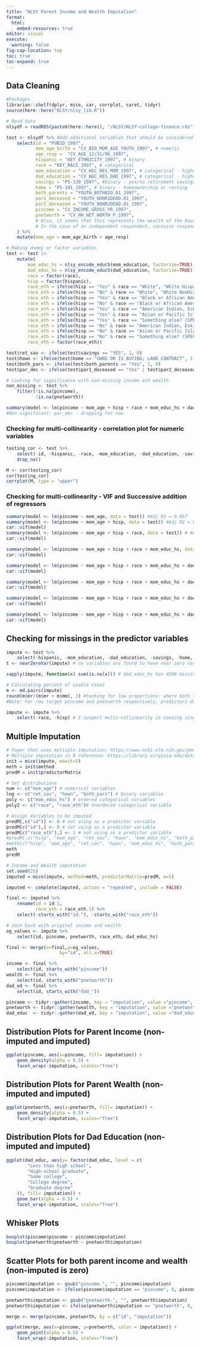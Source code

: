 ```yaml
---
title: "NLSY Parent Income and Wealth Imputation"
format:
  html:
    embed-resources: true
editor: visual
execute: 
  warning: false
fig-cap-location: top
toc: true
toc-expand: true
---
```


## Data Cleaning

```r
#Packages
librarian::shelf(dplyr, mice, car, corrplot, caret, tidyr)
source(here::here("NLSY/nlsy_lib.R"))

# Read data
nlsydf = readRDS(paste0(here::here(), "/NLSY/NLSY-college-finance.rds"))
```

```r
test <- nlsydf %>% #Add additional variables that should be considered during multiple imputation
    select(id = "PUBID_1997",
           mom_age_birth = "CV_BIO_MOM_AGE_YOUTH_1997", # numeric
           age_resp =  "CV_AGE_12/31/96_1997",
           hispanic = "KEY_ETHNICITY_1997", # binary
           race = "KEY_RACE_1997", # categorical
           mom_education = "CV_HGC_RES_MOM_1997", # categorical - highest grade completed in 1997 by mom
           dad_education = "CV_HGC_RES_DAD_1997", # categorical - highest grade completed in 1997 by dad
           savings = "P5-130_1997", #binary - yes/no retirement savings
           home = "P5-101_1997", # binary - homeownership or renting
           both_parents = "YOUTH_BOTHBIO.01_1997",
           par1_deceased = "YOUTH_NONR1DEAD.01_1997",
           par2_deceased = "YOUTH_NONR2DEAD.01_1997",
           pincome = "CV_INCOME_GROSS_YR_1997",
           pnetworth = "CV_HH_NET_WORTH_P_1997",
           # Also, it seems that this represents the wealth of the household in which a respondent lives. That means that for a respondent who lives with only one parent, the net-worth variable represents the wealth of that parent.
           # In the case of an independent respondent, contains respondent's, rather than parents', wealth.
    ) %>%
    mutate(mom_age = mom_age_birth + age_resp)

# Making dummy or factor variables
test <- test |>
    mutate(
        mom_educ_hs = nlsy_encode_educ5(mom_education, factorize=TRUE),
        dad_educ_hs = nlsy_encode_educ5(dad_education, factorize=TRUE),
        race = factor(race),
        hisp = factor(hispanic),
        race_eth = ifelse(hisp == "Yes" & race == "White", "White Hispanic",  NA), # Race and ethnicity interaction
        race_eth = ifelse(hisp == "No" & race == "White", "White NonHispanic", race_eth),
        race_eth = ifelse(hisp == "Yes" & race == "Black or African American", "Black Hispanic", race_eth),
        race_eth = ifelse(hisp == "No" & race == "Black or African American", "Black NonHispanic", race_eth),
        race_eth = ifelse(hisp == "Yes" & race == "American Indian, Eskimo, or Aleut", "AIAN Hispanic", race_eth),
        race_eth = ifelse(hisp == "Yes" & race == "Asian or Pacific Islander", "AAPI Hispanic", race_eth),
        race_eth = ifelse(hisp == "Yes" & race == "Something else? (SPECIFY)", "Other Race Hispanic", race_eth),
        race_eth = ifelse(hisp == "No" & race == "American Indian, Eskimo, or Aleut", "AIAN NonHispanic", race_eth),
        race_eth = ifelse(hisp == "No" & race == "Asian or Pacific Islander", "AAPI NonHispanic", race_eth),
        race_eth = ifelse(hisp == "No" & race == "Something else? (SPECIFY)", "Other Race NonHispanic", race_eth),
        race_eth = factor(race_eth))

test$ret_sav <- ifelse(test$savings == "YES", 1, 0)
test$hown <- ifelse(test$home == "OWNS OR IS BUYING; LAND CONTRACT", 1, 0)
test$both_pars <- ifelse(test$both_parents == "Yes", 1, 0)
test$par_dec <- ifelse(test$par1_deceased == "Yes" | test$par2_deceased == "Yes", 1, 0) # Either parent deceased

```

```r
# Looking for significance with non-missing income and wealth
non_missing <- test %>%
    filter(!is.na(pincome),
           !is.na(pnetworth))

summary(model <- lm(pincome ~ mom_age + hisp + race + mom_educ_hs + dad_educ_hs + ret_sav + hown + both_pars + par_dec, data = non_missing))
#Non-significant: par_dec - dropping for now
```

### Checking for multi-collinearity - correlation plot for numeric variables

```r

testing_cor <- test %>%
    select(-id, -hispanic, -race, -mom_education, -dad_education, -savings, -home, -both_parents, -par1_deceased, -par2_deceased, - mom_age_birth, -pincome, -pnetworth, -par_dec, -mom_educ_hs,-dad_educ_hs, -hisp,-race_eth) %>%
    drop_na()

M <- cor(testing_cor)
cor(testing_cor)
corrplot(M, type = "upper")
```

### Checking for multi-collinearity - VIF and Successive addition of regressors

```r

summary(model <- lm(pincome ~ mom_age, data = test)) #Adj R2 = 0.057
summary(model <- lm(pincome ~ mom_age + hisp, data = test)) #Adj R2 = 0.09
car::vif(model)
summary(model <- lm(pincome ~ mom_age + hisp + race, data = test)) # #Adj R2 = 0.157
car::vif(model)

summary(model <- lm(pincome ~ mom_age + hisp + race + mom_educ_hs, data = test)) #Adj R2 = 0.1899
car::vif(model)

summary(model <- lm(pincome ~ mom_age + hisp + race + mom_educ_hs + dad_educ_hs, data = test)) #Adj R2 = 0.1616
car::vif(model)

summary(model <- lm(pincome ~ mom_age + hisp + race + mom_educ_hs + dad_educ_hs + ret_sav, data = test)) #Adj R2 = 0.199
car::vif(model)

summary(model <- lm(pincome ~ mom_age + hisp + race + mom_educ_hs + dad_educ_hs + ret_sav + hown, data = test)) #Adj R2 = 0.2107
car::vif(model)

summary(model <- lm(pincome ~ mom_age + hisp + race + mom_educ_hs + dad_educ_hs + ret_sav + hown + both_pars, data = test)) #Adj R2 = 0.2108
car::vif(model)
```

## Checking for missings in the predictor variables

```r
impute <- test %>%
    select(-hispanic, -mom_education, -dad_education, -savings, -home, -both_parents, -par1_deceased, -par2_deceased, - mom_age_birth, -par_dec, -age_resp)
t <- nearZeroVar(impute) # no variables are found to have near zero variance

sapply(impute, function(x) sum(is.na(x))) # dad_educ_hs has 4598 missings

# Calculating percent of usable cases
m <- md.pairs(impute)
round(m$mr/(m$mr + m$mm), 3) #looking for low proportions: where both target and predictor are missing on the same cases
#Note: For row target pincome and pnetworth respectively, predictors dad_educ_hs, ret_sav, and hown have lowest proportions

impute <- impute %>%
    select(-race, -hisp) # I suspect multi-collinearity is causing singularity in the multiple imputation below, so removed race and only kept interaction race_eth for now
```

## Multiple Imputation

```r
# Paper that uses multiple imputation: https://www.ncbi.nlm.nih.gov/pmc/articles/PMC6049093/
# Multiple imputation in R reference: https://library.virginia.edu/data/articles/getting-started-with-multiple-imputation-in-r
init = mice(impute, maxit=5)
meth = init$method
predM = init$predictorMatrix

# Set distributions
num <- c("mom_age") # numerical variables
log <- c("ret_sav", "hown", "both_pars") # binary variables
poly <- c("mom_educ_hs") # ordered categorical variables
poly2 <- c("race", "race_eth")# Unordered categorical variable

# Assign Variables to be imputed
predM[,c("id")] <- 0 # not using as a predictor variable
predM[c("id"),] <- 0 # not using as a predictor variable
predM[c("race_eth"),] <- 1 # not using as a predictor variable
#predM[,c("hisp", "mom_age", "ret_sav", "hown", "mom_educ_hs", "both_pars", "race_eth")] <- 0 
#meth[c("hisp", "mom_age", "ret_sav", "hown", "mom_educ_hs", "both_pars", "race_eth")]= "" 
meth
predM
```

```r
# Income and Wealth imputation
set.seed(25)
imputed = mice(impute, method=meth, predictorMatrix=predM, m=5)

imputed <- complete(imputed, action = "repeated", include = FALSE)

final <- imputed %>%
    rename(id = id.1,
           race_eth = race_eth.1) %>%
    select(-starts_with("id."), -starts_with("race_eth"))
```

```r
# Join back with original income and wealth
og_values <- impute %>%
    select(id, pincome, pnetworth, race_eth, dad_educ_hs)

final <- merge(x=final,y=og_values,
                    by="id", all.x=TRUE)

income <- final %>%
    select(id, starts_with("pincome"))
wealth <- final %>%
    select(id, starts_with("pnetworth"))
dad_ed <- final %>%
    select(id, starts_with("dad_"))

pincome <- tidyr::gather(income, key = "imputation", value ="pincome", matches("pincome"), -id)
pnetworth <- tidyr::gather(wealth, key = "imputation", value ="pnetworth", matches("pnetworth"), -id)
dad_educ  <- tidyr::gather(dad_ed, key = "imputation", value ="dad_educ", matches("dad_educ"), -id)
```

## Distribution Plots for Parent Income (non-imputed and imputed)

```r
ggplot(pincome, aes(x=pincome, fill= imputation)) +
    geom_density(alpha = 0.5) +
    facet_wrap(~imputation, scales="free")
```

## Distribution Plots for Parent Wealth (non-imputed and imputed)

```r
ggplot(pnetworth, aes(x=pnetworth, fill= imputation)) +
    geom_density(alpha = 0.5) +
    facet_wrap(~imputation, scales="free")
```

## Distribution Plots for Dad Education (non-imputed and imputed)

```r
ggplot(dad_educ, aes(y= factor(dad_educ, level = c(
        "Less than high school",
        "High-school graduate",
        "Some college",
        "College degree",
        "Graduate degree"
    )), fill= imputation)) +
    geom_bar(alpha = 0.5) +
    facet_wrap(~imputation, scales="free")
```

## Whisker Plots

```r
boxplot(pincome$pincome ~ pincome$imputation)
boxplot(pnetworth$pnetworth ~ pnetworth$imputation)
```

## Scatter Plots for both parent income and wealth (non-imputed is zero)

```r
pincome$imputation <- gsub("pincome.", "", pincome$imputation)
pincome$imputation <- ifelse(pincome$imputation == "pincome", 0, pincome$imputation)

pnetworth$imputation <- gsub("pnetworth.", "", pnetworth$imputation)
pnetworth$imputation <- ifelse(pnetworth$imputation == "pnetworth", 0, pnetworth$imputation)

merge <- merge(pincome, pnetworth, by = c("id", "imputation"))

ggplot(merge, aes(x=pincome, y=pnetworth, color = imputation)) +
    geom_point(alpha = 0.5) +
    facet_wrap(~imputation, scales="free")
```
